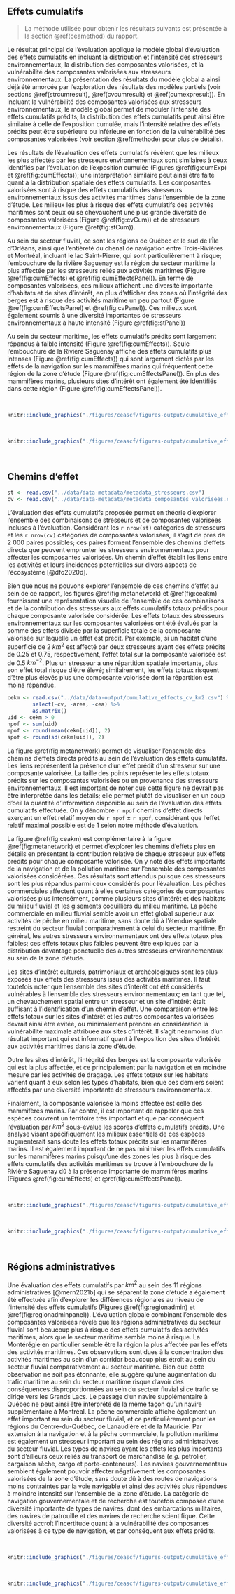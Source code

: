 ## Effets cumulatifs {#cearesult}

> La méthode utilisée pour obtenir les résultats suivants est présentée à la section \@ref(ceamethod) du rapport.

Le résultat principal de l'évaluation applique le modèle global d'évaluation des effets cumulatifs en incluant la distribution et l'intensité des stresseurs environnementaux, la distribution des composantes valorisées, et la vulnérabilité des composantes valorisées aux stresseurs environnementaux. La présentation des résultats du modèle global a ainsi déjà été amorcée par l'exploration des résultats des modèles partiels (voir sections \@ref(strcumresult), \@ref(cvcumresult) et \@ref(cumexpresult)). En incluant la vulnérabilité des composantes valorisées aux stresseurs environnementaux, le modèle global permet de moduler l'intensité des effets cumulatifs prédits; la distribution des effets cumulatifs peut ainsi être similaire à celle de l'exposition cumulée, mais l'intensité relative des effets prédits peut être supérieure ou inférieure en fonction de la vulnérabilité des composantes valorisées (voir section \@ref(methode) pour plus de détails).

Les résultats de l'évaluation des effets cumulatifs révèlent que les milieux les plus affectés par les stresseurs environnementaux sont similaires à ceux identifiés par l'évaluation de l'exposition cumulée (Figures \@ref(fig:cumExp) et \@ref(fig:cumEffects)); une interprétation similaire peut ainsi être faite quant à la distribution spatiale des effets cumulatifs. Les composantes valorisées sont à risque des effets cumulatifs des stresseurs environnementaux issus des activités maritimes dans l'ensemble de la zone d'étude. Les milieux les plus à risque des effets cumulatifs des activités maritimes sont ceux où se chevauchent une plus grande diversité de composantes valorisées (Figure \@ref(fig:cvCum)) et de stresseurs environnementaux (Figure \@ref(fig:stCum)). 

Au sein du secteur fluvial, ce sont les régions de Québec et le sud de l'Île d'Orléans, ainsi que l'entièreté du chenal de navigation entre Trois-Rivières et Montréal, incluant le lac Saint-Pierre, qui sont particulièrement à risque; l'embouchure de la rivière Saguenay est la région du secteur maritime la plus affectée par les stresseurs reliés aux activités maritimes (Figure \@ref(fig:cumEffects) et \@ref(fig:cumEffectsPanel)). En terme de composantes valorisées, ces milieux affichent une diversité importante d'habitats et de sites d'intérêt, en plus d'afficher des zones où l'intégrité des berges est à risque des activités maritime un peu partout (Figure \@ref(fig:cumEffectsPanel) et \@ref(fig:cvPanel)). Ces milieux sont également soumis à une diversité importantes de stresseurs environnementaux à haute intensité (Figure \@ref(fig:stPanel))

Au sein du secteur maritime, les effets cumulatifs prédits sont largement répandus à faible intensité (Figure \@ref(fig:cumEffects)). Seule l'embouchure de la Rivière Saguenay affiche des effets cumulatifs plus intenses (Figure \@ref(fig:cumEffects)) qui sont largement dictés par les effets de la navigation sur les mammifères marins qui fréquentent cette région de la zone d'étude (Figure \@ref(fig:cumEffectsPanel)). En plus des mammifères marins, plusieurs sites d'intérêt ont également été identifiés dans cette région (Figure \@ref(fig:cumEffectsPanel)).

<br/>

```r
knitr::include_graphics("./figures/ceascf/figures-output/cumulative_effects.png")
```

<br/>

```r
knitr::include_graphics("./figures/ceascf/figures-output/cumulative_effects_panel.png")
```

<br/>

## Chemins d'effet

```r
st <- read.csv("../data/data-metadata/metadata_stresseurs.csv")
cv <- read.csv("../data/data-metadata/metadata_composantes_valorisees.csv")
```

L'évaluation des effets cumulatifs proposée permet en théorie d'explorer l'ensemble des combinaisons de stresseurs et de composantes valorisées incluses à l'évaluation. Considérant les `r nrow(st)` catégories de stresseurs et les `r nrow(cv)` catégories de composantes valorisées, il s'agit de près de 2 000 paires possibles; ces paires forment l'ensemble des chemins d'effets directs que peuvent emprunter les stresseurs environnementaux pour affecter les composantes valorisées. Un chemin d'effet établit les liens entre les activités et leurs incidences potentielles sur divers aspects de l’écosystème [@dfo2020d]. 

Bien que nous ne pouvons explorer l'ensemble de ces chemins d'effet au sein de ce rapport, les figures \@ref(fig:metanetwork) et \@ref(fig:ceakm) fournissent une représentation visuelle de l'ensemble de ces combinaisons et de la contribution des stresseurs aux effets cumulatifs totaux prédits pour chaque composante valorisée considérée. Les effets totaux des stresseurs environnementaux sur les composantes valorisées ont été évalués par la somme des effets divisée par la superficie totale de la composante valorisée sur laquelle un effet est prédit. Par exemple, si un habitat d'une superficie de 2 $km^2$ est affecté par deux stresseurs ayant des effets prédits de 0.25 et 0.75, respectivement, l'effet total sur la composante valorisée est de 0.5 $km^{-2}$. Plus un stresseur a une répartition spatiale importante, plus son effet total risque d'être élevé; similairement, les effets totaux risquent d'être plus élevés plus une composante valorisée dont la répartition est moins répandue. 

```r
cekm <- read.csv("../data/data-output/cumulative_effects_cv_km2.csv") %>%
        select(-cv, -area, -cea) %>%
        as.matrix()
uid <- cekm > 0
npof <- sum(uid)
mpof <- round(mean(cekm[uid]), 2)
spof <- round(sd(cekm[uid]), 2)
```

La figure \@ref(fig:metanetwork) permet de visualiser l'ensemble des chemins d'effets directs prédits au sein de l'évaluation des effets cumulatifs. Les liens représentent la présence d'un effet prédit d'un stresseur sur une composante valorisée. La taille des points représente les effets totaux prédits sur les composantes valorisées ou en provenance des stresseurs environnementaux. Il est important de noter que cette figure ne devrait pas être interprétée dans les détails; elle permet plutôt de visualiser en un coup d'oeil la quantité d'information disponible au sein de l'évaluation des effets cumulatifs effectuée. On y dénombre `r npof` chemins d'effet directs exerçant un effet relatif moyen de `r mpof` $\pm$ `r spof`, considérant que l'effet relatif maximal possible est de 1 selon notre méthode d'évaluation.  

La figure \@ref(fig:ceakm) est complémentaire à la figure \@ref(fig:metanetwork) et permet d'explorer les chemins d'effets plus en détails en présentant la contribution relative de chaque stresseur aux effets prédits pour chaque composante valorisée. On y note des effets importants de la navigation et de la pollution maritime sur l'ensemble des composantes valorisées considérées. Ces résultats sont attendus puisque ces stresseurs sont les plus répandus parmi ceux considérés pour l'évaluation. Les pêches commerciales affectent quant à elles certaines catégories de composantes valorisées plus intensément, comme plusieurs sites d'intérêt et des habitats du milieu fluvial et les gisements coquilliers du milieu maritime. La pêche commerciale en milieu fluvial semble avoir un effet global supérieur aux activités de pêche en milieu maritime, sans doute dû à l'étendue spatiale restreint du secteur fluvial comparativement à celui du secteur maritime. En général, les autres stresseurs environnementaux ont des effets totaux plus faibles; ces effets totaux plus faibles peuvent être expliqués par la distribution davantage ponctuelle des autres stresseurs environnementaux au sein de la zone d'étude. 

Les sites d'intérêt culturels, patrimoniaux et archéologiques sont les plus exposés aux effets des stresseurs issus des activités maritimes. Il faut toutefois noter que l'ensemble des sites d'intérêt ont été considérés vulnérables à l'ensemble des stresseurs environnementaux; en tant que tel, un chevauchement spatial entre un stresseur et un site d'intérêt était suffisant à l'identification d'un chemin d'effet. Une comparaison entre les effets totaux sur les sites d'intérêt et les autres composantes valorisées devrait ainsi être évitée, ou minimalement prendre en considération la vulnérabilité maximale attribuée aux sites d'intérêt. Il s'agit néanmoins d'un résultat important qui est informatif quant à l'exposition des sites d'intérêt aux activités maritimes dans la zone d'étude. 

Outre les sites d'intérêt, l'intégrité des berges est la composante valorisée qui est la plus affectée, et ce principalement par la navigation et en moindre mesure par les activités de dragage. Les effets totaux sur les habitats varient quant à eux selon les types d'habitats, bien que ces derniers soient affectés par une diversité importante de stresseurs environnementaux. 

Finalement, la composante valorisée la moins affectée est celle des mammifères marins. Par contre, il est important de rappeler que ces espèces couvrent un territoire très important et que par conséquent l'évaluation par $km^2$ sous-évalue les scores d'effets cumulatifs prédits. Une analyse visant spécifiquement les milieux essentiels de ces espèces augmenterait sans doute les effets totaux prédits sur les mammifères marins. Il est également important de ne pas minimiser les effets cumulatifs sur les mammifères marins puisqu'une des zones les plus à risque des effets cumulatifs des activités maritimes se trouve à l'embouchure de la Rivière Saguenay dû à la présence importante de mammifères marins (Figures \@ref(fig:cumEffects) et \@ref(fig:cumEffectsPanel)). 


<br/>

```r
knitr::include_graphics("./figures/ceascf/figures-output/cumulative_effects_metanetwork.png")
```

<br/>

```r
knitr::include_graphics("./figures/ceascf/figures-output/cumulative_effects_regional_contribution.png")
```

<br/>


## Régions administratives

Une évaluation des effets cumulatifs par $km^2$ au sein des 11 régions administratives [@mern2021b] qui se séparent la zone d'étude a également été effectuée afin d'explorer les différences régionales au niveau de l'intensité des effets cumulatifs (Figures \@ref(fig:regionadmin) et \@ref(fig:regionadminpanel)). L'évaluation globale combinant l'ensemble des composantes valorisées révèle que les régions administratives du secteur fluvial sont beaucoup plus à risque des effets cumulatifs des activités maritimes, alors que le secteur maritime semble moins à risque. La Montérégie en particulier semble être la région la plus affectée par les effets des activités maritimes. Ces observations sont dues à la concentration des activités maritimes au sein d'un corridor beaucoup plus étroit au sein du secteur fluvial comparativement au secteur maritime. Bien que cette observation ne soit pas étonnante, elle suggère qu'une augmentation du trafic maritime au sein du secteur maritime risque d'avoir des conséquences disproportionnées au sein du secteur fluvial si ce trafic se dirige vers les Grands Lacs. Le passage d'un navire supplémentaire à Québec ne peut ainsi être interprété de la même façon qu'un navire supplémentaire à Montréal. La pêche commerciale affiche également un effet important au sein du secteur fluvial, et ce particulièrement pour les régions du Centre-du-Québec, de Lanaudière et de la Mauricie. Par extension à la navigation et à la pêche commerciale, la pollution maritime est également un stresseur important au sein des régions administratives du secteur fluvial. Les types de navires ayant les effets les plus importants sont d'ailleurs ceux reliés au transport de marchandise (*e.g.* pétrolier, cargaison sèche, cargo et porte-conteneurs). Les navires gouvernementaux semblent également pouvoir affecter négativement les composantes valorisées de la zone d'étude, sans doute dû à des routes de navigations moins contraintes par la voie navigable et ainsi des activités plus répandues à moindre intensité sur l'ensemble de la zone d'étude. La catégorie de navigation gouvernementale et de recherche est toutefois composée d'une diversité importante de types de navires, dont des embarcations militaires, des navires de patrouille et des navires de recherche scientifique. Cette diversité accroît l'incertitude quant à la vulnérabilité des composantes valorisées à ce type de navigation, et par conséquent aux effets prédits. 


<br/>

```r
knitr::include_graphics("./figures/ceascf/figures-output/cumulative_effects_region_cea.png")
```

<br/>

```r
knitr::include_graphics("./figures/ceascf/figures-output/cumulative_effects_region_cea_panel.png")
```

<br/>
